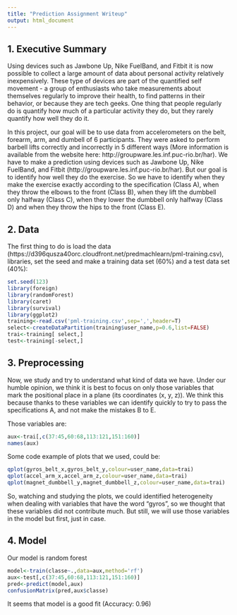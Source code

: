 ```yaml
---
title: "Prediction Assignment Writeup"
output: html_document
---
```


## 1. Executive Summary

Using devices such as Jawbone Up, Nike FuelBand, and Fitbit it is now possible to collect a large amount of data about personal activity relatively inexpensively. These type of devices are part of the quantified self movement - a group of enthusiasts who take measurements about themselves regularly to improve their health, to find patterns in their behavior, or because they are tech geeks. One thing that people regularly do is quantify how much of a particular activity they do, but they rarely quantify how well they do it. 

In this project, our goal will be to use data from accelerometers on the belt, forearm, arm, and dumbell of 6 participants. They were asked to perform barbell lifts correctly and incorrectly in 5 different ways (More information is available from the website here: http://groupware.les.inf.puc-rio.br/har). We have to make a prediction using devices such as Jawbone Up, Nike FuelBand, and Fitbit (http://groupware.les.inf.puc-rio.br/har). But our goal is to identify how well they do the exercise. So we have to identify when they make the exercise exactly according to the specification (Class A), when they throw the elbows to the front (Class B), when they lift the dumbbell only halfway (Class C), when they lower the dumbbell only halfway (Class D) and when they throw the hips to the front (Class E).


## 2. Data

The first thing to do is load the data (https://d396qusza40orc.cloudfront.net/predmachlearn/pml-training.csv), libraries, set the seed and make a training data set (60%) and a test data set (40%):

```r
set.seed(123)
library(foreign)
library(randomForest)
library(caret) 
library(survival)
library(ggplot2)
training<-read.csv('pml-training.csv',sep=',',header=T)
select<-createDataPartition(training$user_name,p=0.6,list=FALSE)
trai<-training[ select,]
test<-training[-select,]

```

## 3. Preprocessing

Now, we study and try to understand what kind of data we have. Under our humble opinion, we think it is best to focus on only those variables that mark the positional place in a plane (its coordinates (x, y, z)). We think this because thanks to these variables we can identify quickly to try to pass the specifications A, and not make the mistakes B to E.

Those variables are:

```r
aux<-trai[,c(37:45,60:68,113:121,151:160)]
names(aux)

```
Some code example of plots that we used, could be:

```r
qplot(gyros_belt_x,gyros_belt_y,colour=user_name,data=trai)
qplot(accel_arm_x,accel_arm_z,colour=user_name,data=trai)
qplot(magnet_dumbbell_y,magnet_dumbbell_z,colour=user_name,data=trai)

```

So, watching and studying the plots, we could identified heterogeneity when dealing with variables that have the word "gyros", so we thought that these variables did not contribute much. But still, we will use those variables in the model but first, just in case.


## 4. Model

Our model is random forest

```r
model<-train(classe~.,data=aux,method='rf')
aux<-test[,c(37:45,60:68,113:121,151:160)]
pred<-predict(model,aux)
confusionMatrix(pred,aux$classe)

```

It seems that model is a good fit (Accuracy: 0.96)



